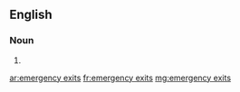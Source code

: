 ==English==

===Noun===
{{head|en|noun plural form}}

# {{plural of|emergency exit|lang=en}}

[[ar:emergency exits]]
[[fr:emergency exits]]
[[mg:emergency exits]]